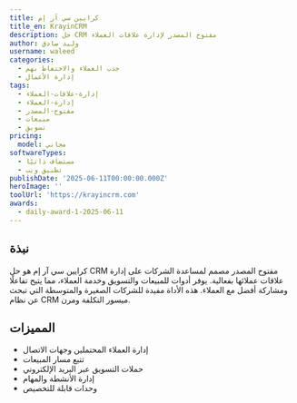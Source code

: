 ```yaml
---
title: كرايين سي آر إم
title_en: KrayinCRM
description: حل CRM مفتوح المصدر لإدارة علاقات العملاء
author: وليد صادق
username: waleed
categories:
  - جذب العملاء والاحتفاظ بهم
  - إدارة الأعمال
tags:
  - إدارة-علاقات-العملاء
  - إدارة-العملاء
  - مفتوح-المصدر
  - مبيعات
  - تسويق
pricing:
  model: مجاني
softwareTypes:
  - مستضاف ذاتيًا
  - تطبيق ويب
publishDate: '2025-06-11T00:00:00.000Z'
heroImage: ''
toolUrl: 'https://krayincrm.com'
awards:
  - daily-award-1-2025-06-11
---
```

## نبذة
كرايين سي آر إم هو حل CRM مفتوح المصدر مصمم لمساعدة الشركات على إدارة علاقات عملائها بفعالية. يوفر أدوات للمبيعات والتسويق وخدمة العملاء، مما يتيح تفاعلًا ومشاركة أفضل مع العملاء. هذه الأداة مفيدة للشركات الصغيرة والمتوسطة التي تبحث عن نظام CRM ميسور التكلفة ومرن.

## المميزات
- إدارة العملاء المحتملين وجهات الاتصال
- تتبع مسار المبيعات
- حملات التسويق عبر البريد الإلكتروني
- إدارة الأنشطة والمهام
- وحدات قابلة للتخصيص
